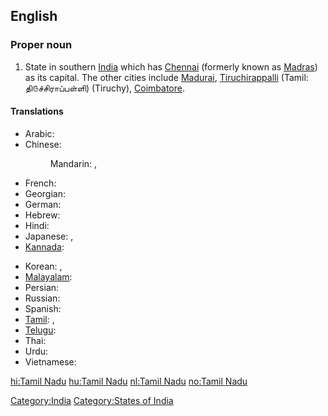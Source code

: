 ==English==
{{wikipedia}}

===Proper noun===
{{en-proper noun|sg=[[Tamil]] Nadu}}

# State in southern [[India]] which has [[Chennai]] (formerly known as [[Madras]]) as its capital. The other cities include [[Madurai]], [[Tiruchirappalli]] (Tamil: தி௫ச்சிராப்பள்ளி) (Tiruchy), [[Coimbatore]].

====Translations====
{{trans-top|state in southern India}}
* Arabic: {{t|ar|تاميل نادو|m|tr=tamiil naduu|sc=Arab}}
* Chinese:
*: Mandarin: {{t|zh|泰米爾納德邦|sc=Hani}},  {{t|zh|泰米尔纳德邦|tr=Tàimǐ'ěr-Nàdé-bāng|sc=Hani}}
* French: {{t|fr|Tamil Nadu|m}}
* Georgian: {{t|ka|ტამილნადუ|sc=Geor}}
* German: {{t|de|Tamil Nadu|n}}
* Hebrew: {{t|he|טאמיל נאדו|sc=Hebr}}
* Hindi: {{t|hi|तमिल नाडु|tr=tamil nāḍu|sc=Deva}}
* Japanese: {{t|ja|タミル・ナードゥ州|tr=Tamiru-Nādu-shū|sc=Jpan}},  {{t|ja|タミル・ナードゥ|tr=Tamiru-Nādu|sc=Jpan}}
* [[Kannada]]: {{t|kn|ತಮಿಳ್ ನಾಡು|sc=Knda|xs=Kannada}}
{{trans-mid}}
* Korean: {{t|ko|타밀나두 주|tr=tamilnadu ju|sc=Kore}},  {{t|ko|타밀나두|tr=tamilnadu|sc=Kore}}
* [[Malayalam]]: {{t|ml|തമിഴ് നാഡു|sc=Mlym|xs=Malayalam}}
* Persian: {{t|fa|تامیل نادو|sc=fa-Arab}}
* Russian: {{t|ru|Тамил Наду|m|tr=Tamíl Nádu|sc=Cyrl}}
* Spanish: {{t|es|Tamil Nadu|m}}
* [[Tamil]]: {{t|ta|தமிழ்நாடு|tr=tamilnādu|sc=Taml}},  {{t|ta|தமிழ் நாடு|tr=tamil nādu|sc=Taml}}
* [[Telugu]]: {{t|te|తమిళ్ నాడు}}
* Thai: {{t|th|รัฐทมิฬนาฑู|tr=rát tá-min-naa-too|sc=Thai}}
* Urdu: {{t|ur|تامل ناڈو|tr=tamil nāḍu|sc=ur-Arab}}
* Vietnamese: {{t|vi|Tamil Nadu}}
{{trans-bottom}}

[[Category:India]]
[[Category:States of India]]

[[hi:Tamil Nadu]]
[[hu:Tamil Nadu]]
[[nl:Tamil Nadu]]
[[no:Tamil Nadu]]